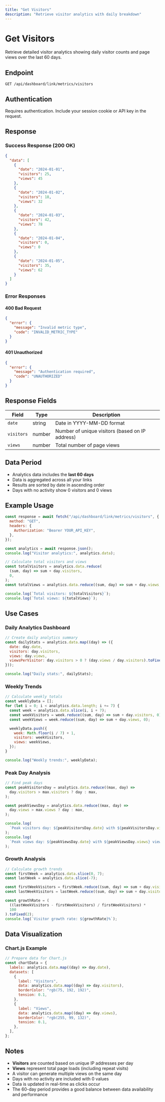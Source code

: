 ```yaml
---
title: "Get Visitors"
description: "Retrieve visitor analytics with daily breakdown"
---
```


# Get Visitors

Retrieve detailed visitor analytics showing daily visitor counts and page views over the last 60 days.

## Endpoint

```
GET /api/dashboard/link/metrics/visitors
```

## Authentication

Requires authentication. Include your session cookie or API key in the request.

## Response

### Success Response (200 OK)

```json
{
  "data": [
    {
      "date": "2024-01-01",
      "visitors": 25,
      "views": 45
    },
    {
      "date": "2024-01-02",
      "visitors": 18,
      "views": 32
    },
    {
      "date": "2024-01-03",
      "visitors": 42,
      "views": 78
    },
    {
      "date": "2024-01-04",
      "visitors": 0,
      "views": 0
    },
    {
      "date": "2024-01-05",
      "visitors": 35,
      "views": 62
    }
  ]
}
```

### Error Responses

#### 400 Bad Request

```json
{
  "error": {
    "message": "Invalid metric type",
    "code": "INVALID_METRIC_TYPE"
  }
}
```

#### 401 Unauthorized

```json
{
  "error": {
    "message": "Authentication required",
    "code": "UNAUTHORIZED"
  }
}
```

## Response Fields

| Field      | Type   | Description                                     |
| ---------- | ------ | ----------------------------------------------- |
| `date`     | string | Date in YYYY-MM-DD format                       |
| `visitors` | number | Number of unique visitors (based on IP address) |
| `views`    | number | Total number of page views                      |

## Data Period

- Analytics data includes the **last 60 days**
- Data is aggregated across all your links
- Results are sorted by date in ascending order
- Days with no activity show 0 visitors and 0 views

## Example Usage

```javascript
const response = await fetch("/api/dashboard/link/metrics/visitors", {
  method: "GET",
  headers: {
    Authorization: "Bearer YOUR_API_KEY",
  },
});

const analytics = await response.json();
console.log("Visitor analytics:", analytics.data);

// Calculate total visitors and views
const totalVisitors = analytics.data.reduce(
  (sum, day) => sum + day.visitors,
  0,
);
const totalViews = analytics.data.reduce((sum, day) => sum + day.views, 0);

console.log(`Total visitors: ${totalVisitors}`);
console.log(`Total views: ${totalViews}`);
```

## Use Cases

### Daily Analytics Dashboard

```javascript
// Create daily analytics summary
const dailyStats = analytics.data.map((day) => ({
  date: day.date,
  visitors: day.visitors,
  views: day.views,
  viewsPerVisitor: day.visitors > 0 ? (day.views / day.visitors).toFixed(2) : 0,
}));

console.log("Daily stats:", dailyStats);
```

### Weekly Trends

```javascript
// Calculate weekly totals
const weeklyData = [];
for (let i = 0; i < analytics.data.length; i += 7) {
  const week = analytics.data.slice(i, i + 7);
  const weekVisitors = week.reduce((sum, day) => sum + day.visitors, 0);
  const weekViews = week.reduce((sum, day) => sum + day.views, 0);

  weeklyData.push({
    week: Math.floor(i / 7) + 1,
    visitors: weekVisitors,
    views: weekViews,
  });
}

console.log("Weekly trends:", weeklyData);
```

### Peak Day Analysis

```javascript
// Find peak days
const peakVisitorsDay = analytics.data.reduce((max, day) =>
  day.visitors > max.visitors ? day : max,
);

const peakViewsDay = analytics.data.reduce((max, day) =>
  day.views > max.views ? day : max,
);

console.log(
  `Peak visitors day: ${peakVisitorsDay.date} with ${peakVisitorsDay.visitors} visitors`,
);
console.log(
  `Peak views day: ${peakViewsDay.date} with ${peakViewsDay.views} views`,
);
```

### Growth Analysis

```javascript
// Calculate growth trends
const firstWeek = analytics.data.slice(0, 7);
const lastWeek = analytics.data.slice(-7);

const firstWeekVisitors = firstWeek.reduce((sum, day) => sum + day.visitors, 0);
const lastWeekVisitors = lastWeek.reduce((sum, day) => sum + day.visitors, 0);

const growthRate = (
  ((lastWeekVisitors - firstWeekVisitors) / firstWeekVisitors) *
  100
).toFixed(2);
console.log(`Visitor growth rate: ${growthRate}%`);
```

## Data Visualization

### Chart.js Example

```javascript
// Prepare data for Chart.js
const chartData = {
  labels: analytics.data.map((day) => day.date),
  datasets: [
    {
      label: "Visitors",
      data: analytics.data.map((day) => day.visitors),
      borderColor: "rgb(75, 192, 192)",
      tension: 0.1,
    },
    {
      label: "Views",
      data: analytics.data.map((day) => day.views),
      borderColor: "rgb(255, 99, 132)",
      tension: 0.1,
    },
  ],
};
```

## Notes

- **Visitors** are counted based on unique IP addresses per day
- **Views** represent total page loads (including repeat visits)
- A visitor can generate multiple views on the same day
- Days with no activity are included with 0 values
- Data is updated in real-time as clicks occur
- The 60-day period provides a good balance between data availability and performance
